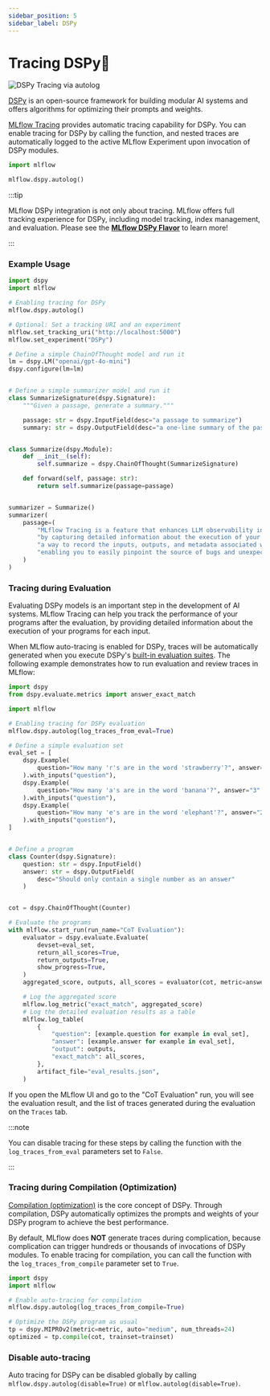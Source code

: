 ```yaml
---
sidebar_position: 5
sidebar_label: DSPy
---
```



# Tracing DSPy🧩

![DSPy Tracing via autolog](/images/llms/tracing/dspy-tracing.gif)

[DSPy](https://dspy.ai/) is an open-source framework for building modular AI systems and offers algorithms for optimizing their prompts and weights.

[MLflow Tracing](../../) provides automatic tracing capability for DSPy. You can enable tracing
for DSPy by calling the <APILink fn="mlflow.dspy.autolog" /> function, and nested traces are automatically logged to the active MLflow Experiment upon invocation of DSPy modules.

```python
import mlflow

mlflow.dspy.autolog()
```

:::tip

MLflow DSPy integration is not only about tracing. MLflow offers full tracking experience for DSPy, including model tracking, index management, and evaluation. Please see the **[MLflow DSPy Flavor](/genai/flavors/dspy)** to learn more!

:::


### Example Usage

```python
import dspy
import mlflow

# Enabling tracing for DSPy
mlflow.dspy.autolog()

# Optional: Set a tracking URI and an experiment
mlflow.set_tracking_uri("http://localhost:5000")
mlflow.set_experiment("DSPy")

# Define a simple ChainOfThought model and run it
lm = dspy.LM("openai/gpt-4o-mini")
dspy.configure(lm=lm)


# Define a simple summarizer model and run it
class SummarizeSignature(dspy.Signature):
    """Given a passage, generate a summary."""

    passage: str = dspy.InputField(desc="a passage to summarize")
    summary: str = dspy.OutputField(desc="a one-line summary of the passage")


class Summarize(dspy.Module):
    def __init__(self):
        self.summarize = dspy.ChainOfThought(SummarizeSignature)

    def forward(self, passage: str):
        return self.summarize(passage=passage)


summarizer = Summarize()
summarizer(
    passage=(
        "MLflow Tracing is a feature that enhances LLM observability in your Generative AI (GenAI) applications "
        "by capturing detailed information about the execution of your application's services. Tracing provides "
        "a way to record the inputs, outputs, and metadata associated with each intermediate step of a request, "
        "enabling you to easily pinpoint the source of bugs and unexpected behaviors."
    )
)
```

### Tracing during Evaluation

Evaluating DSPy models is an important step in the development of AI systems. MLflow Tracing can help you track the performance of your programs after the evaluation, by providing detailed information about the execution of your programs for each input.

When MLflow auto-tracing is enabled for DSPy, traces will be automatically generated when you execute DSPy's [built-in evaluation suites](https://dspy.ai/learn/evaluation/overview/). The following example demonstrates how to run evaluation and review traces in MLflow:

```python
import dspy
from dspy.evaluate.metrics import answer_exact_match

import mlflow

# Enabling tracing for DSPy evaluation
mlflow.dspy.autolog(log_traces_from_eval=True)

# Define a simple evaluation set
eval_set = [
    dspy.Example(
        question="How many 'r's are in the word 'strawberry'?", answer="3"
    ).with_inputs("question"),
    dspy.Example(
        question="How many 'a's are in the word 'banana'?", answer="3"
    ).with_inputs("question"),
    dspy.Example(
        question="How many 'e's are in the word 'elephant'?", answer="2"
    ).with_inputs("question"),
]


# Define a program
class Counter(dspy.Signature):
    question: str = dspy.InputField()
    answer: str = dspy.OutputField(
        desc="Should only contain a single number as an answer"
    )


cot = dspy.ChainOfThought(Counter)

# Evaluate the programs
with mlflow.start_run(run_name="CoT Evaluation"):
    evaluator = dspy.evaluate.Evaluate(
        devset=eval_set,
        return_all_scores=True,
        return_outputs=True,
        show_progress=True,
    )
    aggregated_score, outputs, all_scores = evaluator(cot, metric=answer_exact_match)

    # Log the aggregated score
    mlflow.log_metric("exact_match", aggregated_score)
    # Log the detailed evaluation results as a table
    mlflow.log_table(
        {
            "question": [example.question for example in eval_set],
            "answer": [example.answer for example in eval_set],
            "output": outputs,
            "exact_match": all_scores,
        },
        artifact_file="eval_results.json",
    )
```

If you open the MLflow UI and go to the "CoT Evaluation" run, you will see the evaluation result, and the list of traces generated during the evaluation on the ``Traces`` tab.


:::note

You can disable tracing for these steps by calling the <APILink fn="mlflow.dspy.autolog" /> function with the `log_traces_from_eval` parameters set to `False`.

:::

### Tracing during Compilation (Optimization)

[Compilation (optimization)](https://dspy.ai/learn/optimization/overview/) is the core concept of DSPy. Through compilation, DSPy automatically optimizes the prompts and weights of your DSPy program to achieve the best performance.

By default, MLflow does **NOT** generate traces during complication, because complication can trigger hundreds or thousands of invocations of DSPy modules. To enable tracing for compilation, you can call the <APILink fn="mlflow.dspy.autolog" /> function with the `log_traces_from_compile` parameter set to `True`.

```python
import dspy
import mlflow

# Enable auto-tracing for compilation
mlflow.dspy.autolog(log_traces_from_compile=True)

# Optimize the DSPy program as usual
tp = dspy.MIPROv2(metric=metric, auto="medium", num_threads=24)
optimized = tp.compile(cot, trainset=trainset)
```

### Disable auto-tracing

Auto tracing for DSPy can be disabled globally by calling `mlflow.dspy.autolog(disable=True)` or `mlflow.autolog(disable=True)`.
